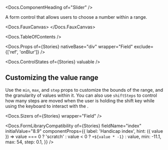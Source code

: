 


<Meta of={Stories} />

<Docs.ComponentHeading of="Slider" />

A form control that allows users to choose a number within a range.

<Docs.FauxCanvas>
  <Slider defaultValue={50} />
</Docs.FauxCanvas>

<Docs.TableOfContents />

<Docs.Props
  of={Stories}
  nativeBase="div"
  wrapper="Field"
  exclude={['ref', 'onBlur']}
/>

<Docs.ControlStates of={Stories} valuable />

## Customizing the value range

Use the `min`, `max`, and `step` props to customize the bounds of the range, and
the granularity of values within it. You can also use `shiftSteps` to control
how many steps are moved when the user is holding the shift key while using the
keyboard to interact with the <Docs of="Slider" />.

<Canvas of={Stories.CustomRange} sourceState="shown" />

<Docs.Sizers of={Stories} wrapper="Field" />

<Docs.FormLibraryCompatibility
  of={Stories}
  fieldName="index"
  initialValue="8.9"
  componentProps={{
    label: 'Handicap index',
    hint: ({ value }) =>
      value === 0 ? 'scratch' : value < 0 ? `+${value * -1}` : value,
    min: -11.1,
    max: 54,
    step: 0.1,
  }}
/>
